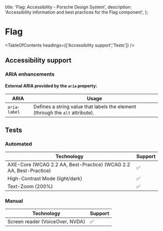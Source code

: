 
  title: 'Flag: Accessibility - Porsche Design System',
  description: 'Accessibility information and best practices for the Flag component',
};

# Flag <ComponentStatus tagName="p-flag"></ComponentStatus>

<TableOfContents headings={['Accessibility support','Tests']} />

## Accessibility support

### ARIA enhancements

#### External **ARIA** provided by the `aria` property:

| ARIA         | Usage                                                                         |
| ------------ | ----------------------------------------------------------------------------- |
| `aria-label` | Defines a string value that labels the element (through the `alt` attribute). |

## Tests

### Automated

| Technology                                                         | Support |
| ------------------------------------------------------------------ | ------- |
| AXE-Core (WCAG 2.2 AA, Best-Practice) (WCAG 2.2 AA, Best-Practice) | ✅      |
| High-Contrast Mode (light/dark)                                    | ✅      |
| Text-Zoom (200%)                                                   | ✅      |

### Manual

| Technology                      | Support |
| ------------------------------- | ------- |
| Screen reader (VoiceOver, NVDA) | ✅      |
